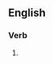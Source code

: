 ==English==

===Verb===
{{head|en|present participle}}

# {{present participle of|honor|lang=en|nocat=1}}